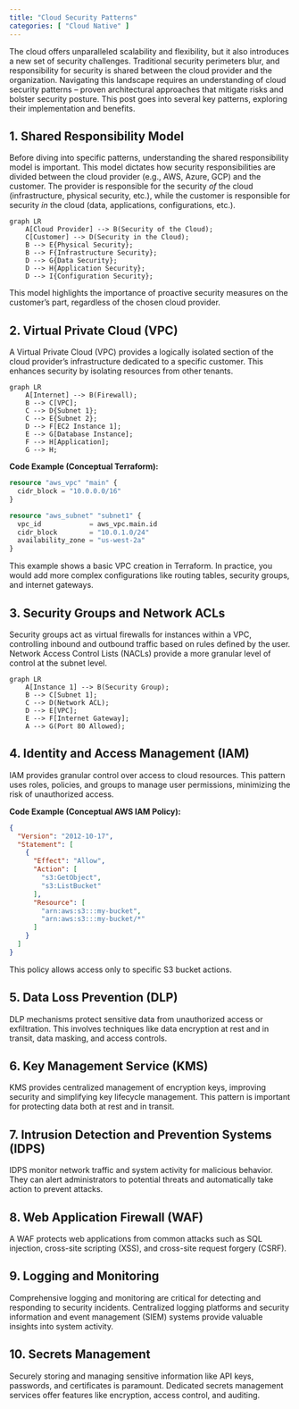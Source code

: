 ```yaml
---
title: "Cloud Security Patterns"
categories: [ "Cloud Native" ]
---
```



The cloud offers unparalleled scalability and flexibility, but it also introduces a new set of security challenges.  Traditional security perimeters blur, and responsibility for security is shared between the cloud provider and the organization.  Navigating this landscape requires an understanding of cloud security patterns – proven architectural approaches that mitigate risks and bolster security posture.
  This post goes into several key patterns, exploring their implementation and benefits.


## 1. Shared Responsibility Model

Before diving into specific patterns, understanding the shared responsibility model is important. This model dictates how security responsibilities are divided between the cloud provider (e.g., AWS, Azure, GCP) and the customer.  The provider is responsible for the security *of* the cloud (infrastructure, physical security, etc.), while the customer is responsible for security *in* the cloud (data, applications, configurations, etc.).

```mermaid
graph LR
    A[Cloud Provider] --> B(Security of the Cloud);
    C[Customer] --> D(Security in the Cloud);
    B --> E{Physical Security};
    B --> F{Infrastructure Security};
    D --> G{Data Security};
    D --> H{Application Security};
    D --> I{Configuration Security};
```

This model highlights the importance of proactive security measures on the customer's part, regardless of the chosen cloud provider.


## 2. Virtual Private Cloud (VPC)

A Virtual Private Cloud (VPC) provides a logically isolated section of the cloud provider's infrastructure dedicated to a specific customer. This enhances security by isolating resources from other tenants.

```mermaid
graph LR
    A[Internet] --> B(Firewall);
    B --> C[VPC];
    C --> D{Subnet 1};
    C --> E{Subnet 2};
    D --> F[EC2 Instance 1];
    E --> G[Database Instance];
    F --> H[Application];
    G --> H;
```

**Code Example (Conceptual Terraform):**

```terraform
resource "aws_vpc" "main" {
  cidr_block = "10.0.0.0/16"
}

resource "aws_subnet" "subnet1" {
  vpc_id            = aws_vpc.main.id
  cidr_block        = "10.0.1.0/24"
  availability_zone = "us-west-2a"
}
```

This example shows a basic VPC creation in Terraform.  In practice, you would add more complex configurations like routing tables, security groups, and internet gateways.


## 3. Security Groups and Network ACLs

Security groups act as virtual firewalls for instances within a VPC, controlling inbound and outbound traffic based on rules defined by the user. Network Access Control Lists (NACLs) provide a more granular level of control at the subnet level.

```mermaid
graph LR
    A[Instance 1] --> B(Security Group);
    B --> C[Subnet 1];
    C --> D(Network ACL);
    D --> E[VPC];
    E --> F[Internet Gateway];
    A --> G(Port 80 Allowed);
```


## 4. Identity and Access Management (IAM)

IAM provides granular control over access to cloud resources.  This pattern uses roles, policies, and groups to manage user permissions, minimizing the risk of unauthorized access.

**Code Example (Conceptual AWS IAM Policy):**

```json
{
  "Version": "2012-10-17",
  "Statement": [
    {
      "Effect": "Allow",
      "Action": [
        "s3:GetObject",
        "s3:ListBucket"
      ],
      "Resource": [
        "arn:aws:s3:::my-bucket",
        "arn:aws:s3:::my-bucket/*"
      ]
    }
  ]
}
```

This policy allows access only to specific S3 bucket actions.


## 5. Data Loss Prevention (DLP)

DLP mechanisms protect sensitive data from unauthorized access or exfiltration. This involves techniques like data encryption at rest and in transit, data masking, and access controls.


## 6. Key Management Service (KMS)

KMS provides centralized management of encryption keys, improving security and simplifying key lifecycle management. This pattern is important for protecting data both at rest and in transit.


## 7. Intrusion Detection and Prevention Systems (IDPS)

IDPS monitor network traffic and system activity for malicious behavior. They can alert administrators to potential threats and automatically take action to prevent attacks.


## 8. Web Application Firewall (WAF)

A WAF protects web applications from common attacks such as SQL injection, cross-site scripting (XSS), and cross-site request forgery (CSRF).


## 9. Logging and Monitoring

Comprehensive logging and monitoring are critical for detecting and responding to security incidents.  Centralized logging platforms and security information and event management (SIEM) systems provide valuable insights into system activity.


## 10. Secrets Management

Securely storing and managing sensitive information like API keys, passwords, and certificates is paramount. Dedicated secrets management services offer features like encryption, access control, and auditing.




